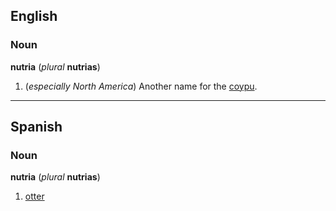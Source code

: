 ==English==
===Noun===
'''nutria''' (''plural'' '''nutrias''')

#(''especially North America'') Another name for the [[coypu]].

<!--Put synonyms, translations, etc, under "coypu"-->

----
==Spanish==
===Noun===
'''nutria''' (''plural'' '''nutrias''')

#[[otter]]
